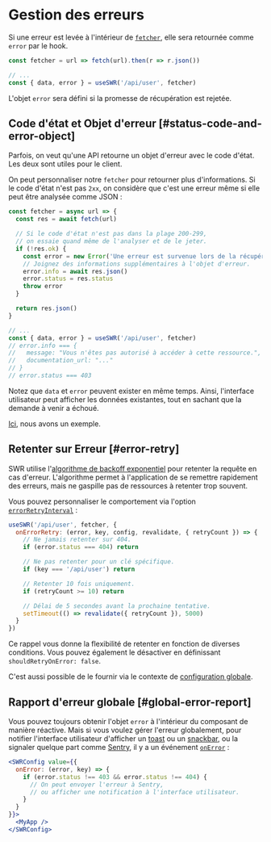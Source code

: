 
# Gestion des erreurs

Si une erreur est levée à l'intérieur de [`fetcher`](/docs/data-fetching), elle sera retournée comme `error` par le hook.

```js
const fetcher = url => fetch(url).then(r => r.json())

// ...
const { data, error } = useSWR('/api/user', fetcher)
```

L'objet `error` sera défini si la promesse de récupération est rejetée.

## Code d'état et Objet d'erreur [#status-code-and-error-object]

Parfois, on veut qu'une API retourne un objet d'erreur avec le code d'état.
Les deux sont utiles pour le client.

On peut personnaliser notre `fetcher` pour retourner plus d'informations. Si le code d'état n'est pas `2xx`,
on considère que c'est une erreur même si elle peut être analysée comme JSON :

```js
const fetcher = async url => {
  const res = await fetch(url)

  // Si le code d'état n'est pas dans la plage 200-299,
  // on essaie quand même de l'analyser et de le jeter.
  if (!res.ok) {
    const error = new Error('Une erreur est survenue lors de la récupération des données.')
    // Joignez des informations supplémentaires à l'objet d'erreur.
    error.info = await res.json()
    error.status = res.status
    throw error
  }

  return res.json()
}

// ...
const { data, error } = useSWR('/api/user', fetcher)
// error.info === {
//   message: "Vous n'êtes pas autorisé à accéder à cette ressource.",
//   documentation_url: "..."
// }
// error.status === 403
```

<Callout emoji="💡">
  Notez que <code>data</code> et <code>error</code> peuvent exister en même temps. Ainsi, l'interface utilisateur peut afficher les données existantes,
  tout en sachant que la demande à venir a échoué.
</Callout>

[Ici](/examples/error-handling), nous avons un exemple.

## Retenter sur Erreur [#error-retry]

SWR utilise l'[algorithme de backoff exponentiel](https://en.wikipedia.org/wiki/Exponential_backoff) pour retenter la requête en cas d'erreur.
L'algorithme permet à l'application de se remettre rapidement des erreurs, mais ne gaspille pas de ressources à retenter trop souvent.

Vous pouvez personnaliser le comportement via l'option [`errorRetryInterval`](/docs/api#options) :

```js
useSWR('/api/user', fetcher, {
  onErrorRetry: (error, key, config, revalidate, { retryCount }) => {
    // Ne jamais retenter sur 404.
    if (error.status === 404) return

    // Ne pas retenter pour un clé spécifique.
    if (key === '/api/user') return

    // Retenter 10 fois uniquement.
    if (retryCount >= 10) return

    // Délai de 5 secondes avant la prochaine tentative.
    setTimeout(() => revalidate({ retryCount }), 5000)
  }
})
```

Ce rappel vous donne la flexibilité de retenter en fonction de diverses conditions. Vous pouvez également le désactiver en définissant `shouldRetryOnError: false`.

C'est aussi possible de le fournir via le contexte de [configuration globale](/docs/global-configuration).

## Rapport d'erreur globale [#global-error-report]

Vous pouvez toujours obtenir l'objet `error` à l'intérieur du composant de manière réactive.
Mais si vous voulez gérer l'erreur globalement, pour notifier l'interface utilisateur d'afficher un [toast](https://vercel.com/design/toast) ou un [snackbar](https://material.io/components/snackbars), ou la signaler quelque part comme [Sentry](https://sentry.io),
il y a un événement [`onError`](/docs/api#options) :

```jsx
<SWRConfig value={{
  onError: (error, key) => {
    if (error.status !== 403 && error.status !== 404) {
      // On peut envoyer l'erreur à Sentry,
      // ou afficher une notification à l'interface utilisateur.
    }
  }
}}>
  <MyApp />
</SWRConfig>
```
